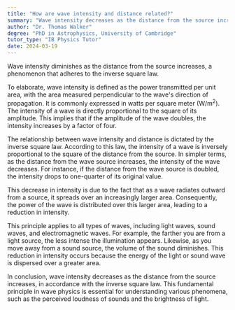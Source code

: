 ```yaml
---
title: "How are wave intensity and distance related?"
summary: "Wave intensity decreases as the distance from the source increases, following the inverse square law."
author: "Dr. Thomas Walker"
degree: "PhD in Astrophysics, University of Cambridge"
tutor_type: "IB Physics Tutor"
date: 2024-03-19
---
```


Wave intensity diminishes as the distance from the source increases, a phenomenon that adheres to the inverse square law.

To elaborate, wave intensity is defined as the power transmitted per unit area, with the area measured perpendicular to the wave's direction of propagation. It is commonly expressed in watts per square meter ($\text{W/m}^2$). The intensity of a wave is directly proportional to the square of its amplitude. This implies that if the amplitude of the wave doubles, the intensity increases by a factor of four.

The relationship between wave intensity and distance is dictated by the inverse square law. According to this law, the intensity of a wave is inversely proportional to the square of the distance from the source. In simpler terms, as the distance from the wave source increases, the intensity of the wave decreases. For instance, if the distance from the wave source is doubled, the intensity drops to one-quarter of its original value.

This decrease in intensity is due to the fact that as a wave radiates outward from a source, it spreads over an increasingly larger area. Consequently, the power of the wave is distributed over this larger area, leading to a reduction in intensity.

This principle applies to all types of waves, including light waves, sound waves, and electromagnetic waves. For example, the farther you are from a light source, the less intense the illumination appears. Likewise, as you move away from a sound source, the volume of the sound diminishes. This reduction in intensity occurs because the energy of the light or sound wave is dispersed over a greater area.

In conclusion, wave intensity decreases as the distance from the source increases, in accordance with the inverse square law. This fundamental principle in wave physics is essential for understanding various phenomena, such as the perceived loudness of sounds and the brightness of light.
    